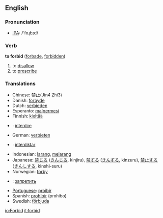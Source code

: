 ==English==

=== Pronunciation ===
*[[w:IPA|IPA]]: /'foɻbɪd/

===Verb===
'''to forbid''' ([[forbade]], [[forbidden]])

# to [[disallow]]
# to [[proscribe]]

===Translations===
*Chinese: [[禁止]](Jin4 Zhi3)
*Danish: [[forbyde]]
*Dutch: [[verbieden]]
*Esperanto: [[malpermesi]]
*Finnish: [[kieltää]]
* {{fr}} : [[interdire]]
*German: [[verbieten]]
* {{io}} : [[interdiktar]]
*Indonesian: [[larang]], [[larang|melarang]]
*Japanese: [[禁じる]] ([[きんじる]], kinjiru), [[禁ずる]] ([[きんずる]], kinzuru), [[禁止]]する ([[きんし]]する, kinshi-suru)
*Norwegian: [[forby]]
*{{ru}}: [[запретить]]
*[[Portuguese]]: [[proibir]]
*Spanish: [[prohibir]] (prohíbo)
*Swedish: [[förbjuda]]

[[io:Forbid]]
[[it:forbid]]